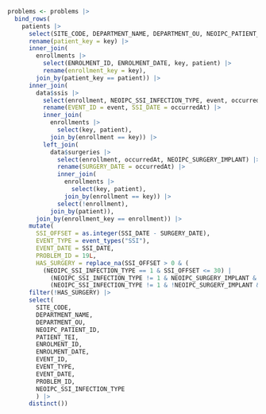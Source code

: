 ```r

problems <- problems |>
  bind_rows(
    patients |>
      select(SITE_CODE, DEPARTMENT_NAME, DEPARTMENT_OU, NEOIPC_PATIENT_ID, PATIENT_TEI, key) |>
      rename(patient_key = key) |>
      inner_join(
        enrollments |>
          select(ENROLMENT_ID, ENROLMENT_DATE, key, patient) |>
          rename(enrollment_key = key),
        join_by(patient_key == patient)) |>
      inner_join(
        data$ssis |>
          select(enrollment, NEOIPC_SSI_INFECTION_TYPE, event, occurredAt) |>
          rename(EVENT_ID = event, SSI_DATE = occurredAt) |>
          inner_join(
            enrollments |>
              select(key, patient),
            join_by(enrollment == key)) |>
          left_join(
            data$surgeries |>
              select(enrollment, occurredAt, NEOIPC_SURGERY_IMPLANT) |>
              rename(SURGERY_DATE = occurredAt) |>
              inner_join(
                enrollments |>
                  select(key, patient),
                join_by(enrollment == key)) |>
              select(!enrollment),
            join_by(patient)),
        join_by(enrollment_key == enrollment)) |>
      mutate(
        SSI_OFFSET = as.integer(SSI_DATE - SURGERY_DATE),
        EVENT_TYPE = event_types("SSI"),
        EVENT_DATE = SSI_DATE,
        PROBLEM_ID = 19L,
        HAS_SURGERY = replace_na(SSI_OFFSET > 0 & (
          (NEOIPC_SSI_INFECTION_TYPE == 1 & SSI_OFFSET <= 30) |
            (NEOIPC_SSI_INFECTION_TYPE != 1 & NEOIPC_SURGERY_IMPLANT & SSI_OFFSET <= 90) |
            (NEOIPC_SSI_INFECTION_TYPE != 1 & !NEOIPC_SURGERY_IMPLANT & SSI_OFFSET <= 30)), FALSE)) |>
      filter(!HAS_SURGERY) |>
      select(
        SITE_CODE,
        DEPARTMENT_NAME,
        DEPARTMENT_OU,
        NEOIPC_PATIENT_ID,
        PATIENT_TEI,
        ENROLMENT_ID,
        ENROLMENT_DATE,
        EVENT_ID,
        EVENT_TYPE,
        EVENT_DATE,
        PROBLEM_ID,
        NEOIPC_SSI_INFECTION_TYPE
        ) |>
      distinct())
```
